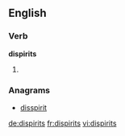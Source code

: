 ==English==

===Verb===
'''dispirits'''

# {{third-person singular of|[[dispirit]]}}

===Anagrams===
* [[disspirit#English|disspirit]]

[[de:dispirits]]
[[fr:dispirits]]
[[vi:dispirits]]